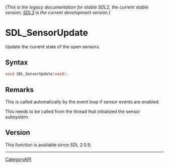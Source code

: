 ====== (This is the legacy documentation for stable SDL2, the current stable version; [https://wiki.libsdl.org/SDL3/ SDL3] is the current development version.) ======
= SDL_SensorUpdate =

Update the current state of the open sensors.

== Syntax ==

<syntaxhighlight lang='c'>
void SDL_SensorUpdate(void);
</syntaxhighlight>

== Remarks ==

This is called automatically by the event loop if sensor events are
enabled.

This needs to be called from the thread that initialized the sensor
subsystem.

== Version ==

This function is available since SDL 2.0.9.

----
[[CategoryAPI]]


